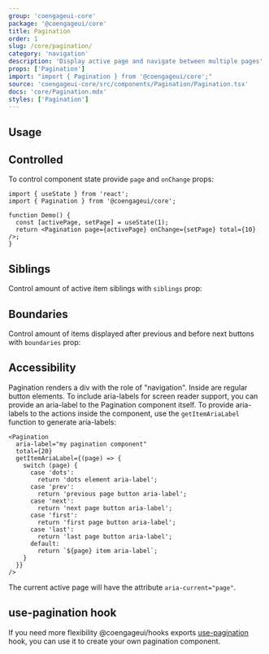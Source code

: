 ```yaml
---
group: 'coengageui-core'
package: '@coengageui/core'
title: Pagination
order: 1
slug: /core/pagination/
category: 'navigation'
description: 'Display active page and navigate between multiple pages'
props: ['Pagination']
import: "import { Pagination } from '@coengageui/core';"
source: 'coengageui-core/src/components/Pagination/Pagination.tsx'
docs: 'core/Pagination.mdx'
styles: ['Pagination']
---
```



## Usage

<Demo data={PaginationDemos.configurator} />

## Controlled

To control component state provide `page` and `onChange` props:

```tsx
import { useState } from 'react';
import { Pagination } from '@coengageui/core';

function Demo() {
  const [activePage, setPage] = useState(1);
  return <Pagination page={activePage} onChange={setPage} total={10} />;
}
```

## Siblings

Control amount of active item siblings with `siblings` prop:

<Demo data={PaginationDemos.siblings} />

## Boundaries

Control amount of items displayed after previous and before next buttons with `boundaries` prop:

<Demo data={PaginationDemos.boundaries} />

## Accessibility

Pagination renders a div with the role of "navigation". Inside are regular button elements. To include aria-labels for screen reader support, you can provide an aria-label to the Pagination component itself.
To provide aria-labels to the actions inside the component, use the `getItemAriaLabel` function to generate aria-labels:

```tsx
<Pagination
  aria-label="my pagination component"
  total={20}
  getItemAriaLabel={(page) => {
    switch (page) {
      case 'dots':
        return 'dots element aria-label';
      case 'prev':
        return 'previous page button aria-label';
      case 'next':
        return 'next page button aria-label';
      case 'first':
        return 'first page button aria-label';
      case 'last':
        return 'last page button aria-label';
      default:
        return `${page} item aria-label`;
    }
  }}
/>
```

The current active page will have the attribute `aria-current="page"`.

## use-pagination hook

If you need more flexibility @coengageui/hooks exports [use-pagination](/hooks/use-pagination/) hook,
you can use it to create your own pagination component.
